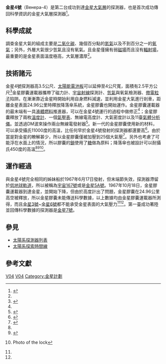 {{Infobox_Spacecraft
| Name = 金星4號
| Image =
| Caption = 金星4號
| Organization = {{USSR}}
| Major_Contractors = [[設計局|NPO Almaz,Vitaly Shabanov設計局]]
| Mission_Type = 著陸金星
| Satellite_Of = [[金星|金星]]
| Orbital_Insertion_Date = 1967年10月18日
| Launch = 1967年6月12日<br>02:40:00 UTC
| Launch_Vehicle = [[閃電號運載火箭|閃電號運載火箭]]-M
| Decay = 
| Mission_Duration = 1967年6月12日~1967年10月18日
| NSSDC_ID = 1967-058A
| Webpage = 
| Mass = {{convert|1106|kg|lb}}
| Power = 
| Orbital_elements = 
| Semimajor_Axis = 
| Eccentricity = 
| Inclination = 
| Orbital_Period = 
| Apoapsis = 
| Periapsis = 
| Orbits = 
}}
'''金星4號'''（Венера-4）是第二台成功到達[[金星|金星]][[大氣層|大氣層]]的探測器，也是首次成功傳回科學資訊的金星大氣層探測器<ref name=v4>{{cite book|pages=74–74|url=http://books.google.com/books?id=DulLuzqJLw8C&pg=PA74|title=New cosmic horizons|author=David Leverington|publisher=Cambridge University Press|year=2000|isbn=0521658330|access-date=2011-10-12|archive-date=2013-12-31|archive-url=https://web.archive.org/web/20131231080339/http://books.google.com/books?id=DulLuzqJLw8C&pg=PA74|dead-url=no}}</ref>。

==科學成就==
調查金星大氣的組成主要是[[二氧化碳|二氧化碳]]、幾個百分點的[[氮氣|氮氣]]以及不到百分之一的[[氧氣|氧氣]]；另外，外層大氣很少氫氣且沒有氧氣。且金星僅擁有弱[[磁場|磁場]]而且沒有[[輻射場|輻射場]]，最重要的是金星表面溫度極高，大氣層濃厚<ref name=v4/>。

==技術諸元==
金星4號探測器高3.5公尺、[[太陽能電池板|太陽能電池板]]可以延伸至4公尺寬，面積有2.5平方公尺<ref name=v1>{{cite book|pages=98–101|title=Russian planetary exploration|author=Brian Harvey|url=http://books.google.com/booksid=jKmIclMIwPAC&pg=PA101|publisher=Springer|year=2007|isbn=0387463437}}</ref>金星膠囊運載器攜帶了磁力計、[[宇宙射線|宇宙射線]]探測計、[[氫氣|氫氣]]與氧氣檢測器、[[帶電粒子|帶電粒子]]陷阱。在漸漸靠近金星時開始利用自身燃料減速，並利用金星大氣進行剎車，距離金星表面24.96公里時釋放降落傘系統，金星膠囊也開始運作。金星膠囊運載器的最末端有一具[[液體燃料|液體燃料]]推進器，可以在金星4號運行的過程中做修正<ref name=v1/>；金星膠囊釋放了兩枚[[溫度計|溫度計]]、一個[[氣壓表|氣壓表]]、無線電高度計、大氣密度計以及11臺[[氣體分析儀|氣體分析儀]]。並透過DM波來操作兩台無線電發射器<ref>{{Cite web |url=http://nssdc.gsfc.nasa.gov/nmc/spacecraftDisplay.do?id=1965-092A |title=存档副本 |accessdate=2011-10-11 |archive-date=2011-06-29 |archive-url=https://web.archive.org/web/20110629033358/http://nssdc.gsfc.nasa.gov/nmc/spacecraftDisplay.do?id=1965-092A |dead-url=no }}</ref>。新一代的金星膠囊使用新的材料，可以承受攝氏11000度的高溫，比任何早於金星4號發射的探測器都還要高<ref name=v3>{{cite web|url=http://www.laspace.ru/rus/venera4.php|accessdate=2009-07-07|title=Venera 4 (in Russian)|archive-url=https://web.archive.org/web/20070809053204/http://www.laspace.ru/rus/venera4.php|archive-date=2007-08-09|dead-url=yes}}</ref>。由於當是對金星的瞭解甚少，所以金星膠囊僅被加壓到25個大氣壓<ref>{{cite journal |author=Vakhnin, V. M. |date=1968
|title=A Review of the Venera 4 Flight and Its Scientific Program |journal=J. Atmos. Sci. |volume=25 |pages= 533–534 |doi=10.1175/1520-0469(1968)025<0533:AROTVF>2.0.CO;2}}</ref>。另外也考慮了可能浮在水面上的情況，所以膠囊的[[鎖|鎖]]使用了[[糖|糖]]做為原料；降落傘也被設計可以耐攝氏450度的高溫<ref name=v1/><ref name=v2>{{cite book|url=http://books.google.com/books?id=Fi1mCYJWBwAC&pg=PA56|pages=55–56|title=Robotic Exploration of the Solar System: The golden age 1957-1982|author=Paolo Ulivi, David Michael Harland|publisher=Springer|year= 2007|isbn=0387493263}}</ref><ref>{{cite web |url=http://www.novosti-kosmonavtiki.ru/phpBB2/viewtopic.php?t=1424&highlight=&sid=5900d3fa070e9b19160a25cbcde8d6a4 |title=存档副本 |accessdate=2009-08-07 |deadurl=yes |archiveurl=https://web.archive.org/web/20090807234459/http://www.novosti-kosmonavtiki.ru/phpBB2/viewtopic.php?t=1424&highlight=&sid=5900d3fa070e9b19160a25cbcde8d6a4 |archivedate=2009-08-07 }} Photo of the lock</ref>。

==運作經過==
與金星4號完全相同的姊妹船於1967年6月17日發射，但末端節失效，探測器滯留於[[低地球軌道|低地球軌道]]，所以被稱為[[宇宙167號|宇宙167號]]或是[[金星5A號|金星5A號]]。1967年10月18日，金星膠囊運載器到達金星，並開始下降，但由於高度計出了問題，金星膠囊在24.96公里高空被釋放，所以金星膠囊未能傳送科學數據，以上數據均由金星膠囊運載器所測得，而且[[金星3號|金星3號]]~[[金星6號|金星6號]]都不能承受金星表面的大氣壓力<ref name=v1/><ref name=v3/>。第一臺成功著陸並回傳科學數據的探測器是[[金星7號|金星7號]]。

==參見==
*[[太陽系探測器列表|太陽系探測器列表]]
*[[太陽系探索時間線|太陽系探索時間線]]

==參考文獻==
{{reflist}}


{{金星計畫}}
{{金星任務}}

[[Category:金星探測器|V04]]
[[Category:探测器|V04]]
[[Category:金星計劃|Category:金星計劃]]